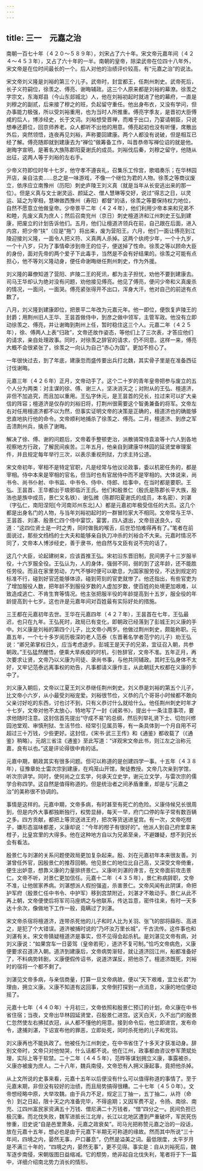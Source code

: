 ```yaml
---
---
---
```

title: 三一　元嘉之治
---



南朝一百七十年（４２０～５８９年），刘宋占了六十年。宋文帝元嘉年间（４２４～４５３年），又占了六十年的一半。南朝的皇帝，除梁武帝在位四十八年外，宋文帝是在位时间最长的一个。后人对他的治绩评价较高，有“元嘉之治”的说法。

宋文帝刘义隆是刘裕的第三个儿子。武帝时，封宜都王，任荆州刺史。武帝死后，长子义符嗣位，徐羡之、傅亮、谢晦辅政。这三个人原来都是刘裕的幕潦。徐羡之字宗文，东海郑县（今山东郯城北）人，他在刘裕初起时就进了他的幕府，一直是刘穆之的副贰，后来接了穆之的班，负起留守重任。他出身布衣，又没有学问，但办事能力极强，所以受刘裕重用，也为当时人所推重。傅亮字季友，是晋初大臣傅咸的后人，博涉经史，长于文词。刘裕想受晋禅，而难于出口，乃宴请朝臣，只说想奉还爵位，回京师养老。众人都听不出他的用意。傅亮起初也没有听懂，席散出外后，突然领悟，连夜再见刘裕，声称要回建康。两个人都没有说破，但是相互已经了解。傅亮随即就到建康去为“禅位”做筹备工作，叫晋恭帝写禅位诏的就是他。谢晦字宣明，是著名大族陈郡阳夏谢氏的成员。刘裕伐后秦，刘穆之留守，他随从出征，这两人等于刘裕的左右手。

少帝义符即位时年十七岁，他守孝不遵丧礼，召集乐工伶宫，歌唱奏乐；在华林园开店，亲自沽卖……总之是一味游戏，不像一个继位为君的人物。徐羡之等商议废立，依序应立南豫州（历阳）刺史庐陵王刘义真（就是当年从长安逃出来的那一位）。但是义真与文士谢灵运、颜延之、僧人慧琳等交好，说过“得志之日，以灵运、延之为宰相，慧琳做西豫州（寿阳）都督”的话，徐羡之等要保持权力地位，自然不愿意立他做皇帝。少帝景平二年（４２４年），他们利用少帝本来和兄弟不和睦，先废义真为庶人；然后召南兖州（京日）刺史檀道济和江州刺史王弘到建康，把废立的计划告诉他们。五月，他们让檀道济领兵在前，自己跟在后面，进入内宫，把少帝“扶”（应是“拖”）将出来，废为营阳王。六月，他们一面让傅亮到江陵迎接刘义隆，一面令人把义符、义真两人杀掉。这两个纨绔少年，一个十九岁，一个十八岁，只为了事情牵涉到帝王的位子，便送掉了性命。徐羡之等以顾命大臣的身份，面对先帝的两个爱子下此毒手，当然是不会有好结果的。徐羡之可能有点担心，他不等刘义隆动身，便任命谢晦继任荆州刺史，作为外援。

刘义隆的幕僚知道了营阳、庐陵二王的死讯，都为主子担忧，劝他不要到建康去。司马王华却认为绝对没有问题，劝他接见傅亮。他见了傅亮，便问少帝和义真废杀的情况，一面问，一面哭。傅亮紧张得开不出口，浑身大汗，他对自己的前途有点数了。

八月，刘义隆到建康即位，把景平二年改为元嘉元年。他一即位，便恢复庐陵王的封爵；用荆州旧人王华、王昙首做侍中，到彦之做中领军，主管军政。他没有立即动徐羡之、傅亮，并让谢晦到荆州上任，暂时稳住这三个人。元嘉二年（４２５年），徐、傅两人上表“归政”，文帝还故作姿态，等他们上了三次表，才答应他们的请求，亲自处理政事。同时，对徐羡之辞官的请求，仍不同意。这样一来，傅亮大概不会很紧张了，徐羡之一向认为自己“赤心为国”。更加不担心了。

一年很快过去，到了年底，建康忽而盛传要出兵打北魏，其实骨子里是在准备西征讨伐谢晦。

元嘉三年（４２６年）正月，文帝动手了。这个二十岁的青年皇帝把参与废立的五个人分为两类：对主谋的徐、傅、谢三人，坚决消灭之；对附从的王弘、檀道济，非但不加追究，而且加以重用。王弘字休元，是王昙首的兄长，拉过来可以扩大亲信的阵容；檀道济是仅存的刘裕旧将，打荆州很需要这个智勇兼备的将军。文帝左右对任用檀道济都不以为然，但事实证明文帝的决策是正确的，檀道济也的确能够忠直地执行他的命令。文帝顺利地捕杀了徐羡之、傅亮。二月，檀道济、到彦之军击溃荆州兵，擒杀了谢晦。

解决了徐、傅、谢的问题后，文帝着手整顿吏治，派散骑常侍袁渝等十六人到各地视察地方行政，了解民间疾苦。三年五月，他亲自到建康华林园的延贤堂审理案件，并且规定每年举行三次，以表示重视刑狱，力求主持公道。

宋文帝初年，宰相不是特定官职，凡是经常与他议论政事，委以机密任务的，都是宰相。侍中本来是宰相的官名，但当时也有官居侍中而不是宰相的。大体说来，尚书令、尚书仆射、中书监、中书令、侍中、侍郎、给事中，在当时都是要职。王弘、王昙首、王华都出于琅邪临沂王氏。他们和殷景仁（殷氏是陈郡长平大族，殷浩也是族中成员，景仁又名铁）、谢弘微（陈郡阳夏谢氏的成员，本名密）、刘湛（字弘仁，南阳涅阳[今河南邓州东北]人）都是元嘉初年极受信任的大员。这几个都是出身名门的人物，与当年刘裕初起时的一群冒险家大不相同。文帝常与王华、王昙首、刘湛、殷景仁四个侍中宴饮，宴罢，四人退出，文帝目送良久，叹道：“这四位贤士是一时之秀，同时做我的喉舌，后世恐怕难得再有了。”笔者在前面说过，那些文绉绉的士大夫和能够亲自执刀冲杀的刘裕合不大来。元嘉时情况不同了，文帝本人博涉经史，善于隶书，他自然与文臣有说不完的话了。

这几个大臣，论起建树来，应该首推王弘。宋初沿东晋旧制，民间男子十三岁服半役，十六岁服全役。王弘认为，人的身体，强弱不同，弱的到了这年龄，还不能胜任劳役。而且在家里劳动，力气不够时便可以歇息，为国家服劳役，不达到规定的标准不行，碰到好官还能够体谅，碰到苛刻的官吏就惨了。他还指出，有些官吏为了增加服役人数，把年龄不到服役岁数的人虚加岁数，使百姓的处境更加艰难，以致造成逃亡、不肯生育等情况。他主张把服半役的年龄提高到十五岁，服全役的年龄提高到十七岁。这也许是元嘉年间对百姓最有实际好处的措施。

三王都在元嘉初年去世。王华在元嘉四年（４２７年），王昙首在七年，王弘最迟，也只在九年。王弘死时，政局已有变化，即朝政已经落到了彭城王刘义康的手中。刘义康是刘裕的第四个儿子，比文帝小两岁。他做过荆州刺史，颇能称职。元嘉五年，一个七十多岁阅历极深的老人范泰（东晋著名学者范宁的儿子）劝王弘说：“卿兄弟掌权日久，应当考虑退步。彭城王是天子的兄弟，宜征召入朝，共参朝政。”王弘猛然醒悟，便乘大旱疾疫的时机，引咎辞官，文帝不准。五年正月，再次要求让贤，文帝乃以义康为司徒、录尚书事，与他共同辅政。其时王弘身体不太好，又牢记范泰远离事权的劝告，凡事都请义康作主，从此朝廷大权都在义康的手中了。

刘义康入朝后，文帝以江夏王刘义恭继任荆州刺史。刘义恭是刘裕的第五个儿子，比文帝小六岁，从小最受刘裕宠爱。刘裕很节俭，义恭的几个哥哥小时候都不敢向父亲讨好吃的东西，讨也讨不到，只有义恭讨什么就给什么。他任荆州刺史时年才十七岁，文帝对他不太放心，特地写了一封《诫弟书》，提出十一条注意事项，要求他随时注意。这封信首先提出“守成不易”的总纲，然后列举礼贤下士、切勿兴修园池堂观、审慎刑狱、生活节俭、经常引见属员等，有一条具体到一个月自用不可超过三十万钱，少些更好。这封信，《宋书·武三王传》和《通鉴》都收载了（《通鉴》稍略）。元胡三省注《通鉴》至此写道：“详观宋文帝此书，则江左之治称元嘉，良有以也。”这是评论得很中肯的话。

元嘉中期，朝政其实有很多问题。但可以称道的是创建四学一事。十五年（４３８年），征豫章处士雷次宗到建康，在鸡笼山开馆，聚徒教授。文帝几次亲到学馆，听次宗讲学。同时，使何尚之立玄学，何承天立史学，谢元立文学，与雷次宗的儒学合称四学。这自然是值得称道的。但是统治者之间矛盾重重，却是与“元嘉之治”的美称很不协调的。

事情是这样的。元嘉中期，文帝多病，有时甚至有死亡的危险。义康侍候兄长很周到，但是内外大事都独断独行，权势显赫，每天一早，府门口停的车子常有数百辆之多。四方贡献，都把上等货送进王府，把次等货送进皇宫。有一次，文帝吃柑子，嫌形态滋味都差，义康却说：“今年的柑子有很好的”。他派人到自己府里拿来柑子，比皇宫里的大得多。他在这种地方自以为兄弟至亲，不避嫌疑，想不到兄长会有看法。

殷景仁与刘湛的关系问题使政局更加复杂起来。殷、刘在元嘉初年本来很友善。刘湛曾任外官，因殷景仁的推荐回朝。他见景仁的地位比自己高，又深受文帝倚重，便生出妒意，想靠义康的力量排挤景仁。义康听刘湛的谗言，在文帝面前攻击景仁。文帝不听，对景仁更加信任。元嘉十二年（４３５年），景仁称病辞职，文帝不准，让他居家养病。刘湛想派人假扮强盗，杀害景仁。文帝风闻有此阴谋，命把护军府（殷景仁任中书令、中护军）移到宫禁附近，刘湛才不敢动手。景仁从此不再上朝，文帝便使后将军司马座炳之与他联系，传达旨意，密件往来，有时一天多达十余次，像做地下工作一般，竟瞒过了刘湛。

宋文帝杀宿将檀道济，连带杀死他的儿子和时人比为关羽、张飞的部将薛彤、高进之，是犯了个大错误。道济被捕时说的“乃坏汝万里长城”，千古流传。这件事也和刘湛有关。宋文帝猜疑檀道济是事实，但不见得会起杀机。是刘湛见文帝有病，对刘义康说：“如果宫车一日晏驾（皇帝若死），道济不复可制。”恰巧文帝病危，义康便要求召道济入朝。道济到建康后，文帝病势渐轻，就让道济回江州，船都准备好了，不料病势转剧，义康便假传诏书，说道济谋反，把他杀了。檀道济既死，刘裕时的宿将一个都不剩了。

刘湛见文帝多病，与亲信商量，打算一旦文帝病故，便以“天下艰难，宜立长君”为理由，拥立义康。义康不知道有这回事，文帝倒打探到一点消息，义康的地位便动摇了。

元嘉十七年（４４０年）十月初三，文帝依照和殷景仁预订的计划，命义康在中书省住宿；当夜，文帝出华林园延贤堂，召殷景仁进宫。这天白天，久不出门的殷景仁忽然使左右拂拭衣冠，从人都不懂他的用意。接到命令后，他立即进宫，发布命令，逮捕刘湛，下诏宣布他的罪恶，立即处死，同时杀死他的儿子和党羽。

刘义康再也不能执政了。他被任为江州刺史，在中书省住了十多天才获准动身。辞别文帝时，文帝只对他怮哭，什么话都不说。他在江州，政事都由咨议参军萧斌处理，实际上等于软禁。二十二年（４４５年），范晔等谋划拥立义康，事露被杀，义康亦被废为庶人。二十八年，魏兵南侵，文帝恐有人拥义康起事，竟把他杀掉。

从上文所说的史事来看，元嘉十五年以后便没有什么可以值得称道的事情了。至于元嘉末期，非但没有较好的治绩，而且局势搞得很糟。二十七年（４５０年）。文帝想经略中原，大举攻魏。由于兵力不足，规定三丁抽一，五丁抽二，从符（命令）到之日起，限十天之内准备完毕，不得逾期；又因军费不足，令扬、南徐、南充、江四州富民家资满五十万钱、僧尼满二十万钱者，“借”四分之一。民间负担已极沉重。而北伐失败，魏军进抵长江北岸，长江以北地区遭到严重破坏，军民死伤惨重，旧史说“自是邑里萧条，元嘉之政衰矣”。司马光把称赞元嘉之治的一段话，放在元嘉十五年，想必也是由于元嘉下半期无可称道的缘故。然而其中所说“三十年间，四境之内，晏然无事，户口蕃息”，仍然是溢美之词。最低限度，太平岁月是不满三十年的，“四境之内，晏然无事”，更不见得。事实是：自从刘裕死后，魏军逐步南侵，宋朝版图日益缩减。它的颓势，绝非起自北伐失利，笔者将于下一篇中，详细介绍南北势力消长的情形。